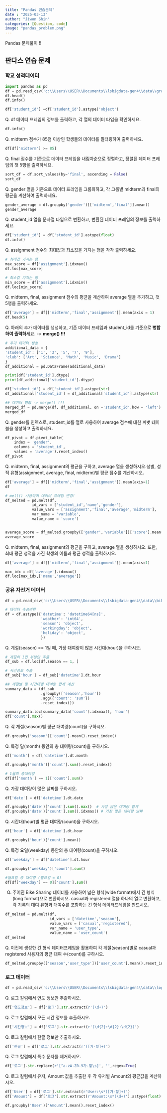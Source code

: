 ```yaml
---
title: "Pandas 연습문제"
date : "2025-03-13"
author: "Jiwon Shin"
categories: [Question, code]
image: "pandas_problem.png"
---
```


Pandas 문제풀이 !!

## 판다스 연습 문제

### 학교 성적데이터

```python
import pandas as pd 
df = pd.read_csv('c:\\Users\\USER\\Documents\\lsbigdata-gen4\\data\\grade.csv')
df.head()
df.info()

df['student_id'] =df['student_id'].astype('object')
```

Q. df 데이터 프레임의 정보를 출력하고, 각 열의 데이터 타입을 확인하세요.

```python
df.info()
```

Q. midterm 점수가 85점 이상인 학생들의 데이터를 필터링하여 출력하세요.

```python
df[df['midterm'] >= 85]
```

Q. final 점수를 기준으로 데이터 프레임을 내림차순으로 정렬하고, 정렬된 데이터 프레임의 첫 5행을 출력하세요.

```python
sort_df = df.sort_values(by='final', ascending = False)
sort_df
```

Q. gender 열을 기준으로 데이터 프레임을 그룹화하고, 각 그룹별 midterm과 final의 평균을 계산하여 출력하세요.

```python
gender_average = df.groupby('gender')[['midterm','final']].mean()
gender_average
```

Q. student_id 열을 문자열 타입으로 변환하고, 변환된 데이터 프레임의 정보를 출력하세요.

```python
df['student_id'] = df['student_id'].astype(float)
df.info()
```

Q. assignment 점수의 최대값과 최소값을 가지는 행을 각각 출력하세요.

```python
# 최대값 가지는 행
max_score = df['assignment'].idxmax()
df.loc[max_score]

# 최소값 가지는 행
min_score = df['assignment'].idxmin()
df.loc[min_score]
```

Q. midterm, final, assignment 점수의 평균을 계산하여 average 열을 추가하고, 첫 5행을 출력하세요.

```python
df['average'] = df[['midterm','final','assignment']].mean(axis = 1)
df.head(5)
```

Q. 아래의 추가 데이터를 생성하고, 기존 데이터 프레임과 student_id를 기준으로 **병합하여 출력하**세요. -\> **merge() !!!**

```python
# 추가 데이터 생성
additional_data = {
'student_id': ['1', '3', '5', '7', '9'],
'club': ['Art', 'Science', 'Math', 'Music', 'Drama']
}
df_additional = pd.DataFrame(additional_data)

print(df['student_id'].dtype)
print(df_additional['student_id'].dtype)

df['student_id'] = df['student_id'].astype(str)
df_additional['student_id'] = df_additional['student_id'].astype(str)

## 데이터 병합 -> merge() !!!
merged_df = pd.merge(df, df_additional, on ='student_id',how = 'left')
merged_df
```

Q. gender를 인덱스로, student_id를 열로 사용하여 average 점수에 
대한 피벗 테이블을 생성하고 출력하세요.
```python
df_pivot = df.pivot_table(
    index = 'gender',
    columns = 'student_id',
    values = 'average').reset_index()
df_pivot
```

Q. midterm, final, assignment의 평균을 구하고, average 열을 생성하시오.성별, 성적 유형(assignment, average, final, midterm)별 
평균 점수를 계산하시오.
```python
df['average'] = df[['midterm','final','assignment']].mean(axis=1)
df

# melt() 사용하여 데이터 프레임 변경!
df_melted = pd.melt(df,
            id_vars = ['student_id','name','gender'],
            value_vars = ['assignment','final','average','midterm'],
            var_name = 'variable',
            value_name = 'score')


average_score = df_melted.groupby(['gender','variable'])['score'].mean().reset_index()
average_score
```

Q. midterm, final, assignment의 평균을 구하고, average 열을 생성하시오. 또한, 최대 평균 성적을 가진 학생의 이름과 평균 성적을 출력하시오.
```python
df['average'] = df[['midterm','final','assignment']].mean(axis=1)

max_idx = df['average'].idxmax()
df.loc[max_idx,['name','average']]
```

### 공유 자전거 데이터
```python
df = pd.read_csv('c:\\Users\\USER\\Documents\\lsbigdata-gen4\\data\\bike_data.csv')

# 데이터 속성변환
df = df.astype({'datetime': 'datetime64[ns]',
                'weather': 'int64',
                'season': 'object',
                'workingday': 'object',
                'holiday': 'object',
                })

```

Q. 계절(season) == 1일 때, 가장 대여량이 많은 시간대(hour)을 구하시오.
```python
# 계절이 1인 부분만 추출
df_sub = df.loc[df.season == 1, ]

# 시간정보 추출
df_sub['hour'] = df_sub['datetime'].dt.hour

## 계절별 및 시간대별 대여량 합계 계산
summary_data = (df_sub
                .groupby(['season','hour'])
                .agg({'count': 'sum'})
                .reset_index())

summary_data.loc[summary_data['count'].idxmax(), 'hour'] 
df['count'].max()
```


Q. 각 계절(season)별 평균 대여량(count)을 구하시오.

```python
df.groupby('season')['count'].mean().reset_index()
```

Q. 특정 달(month) 동안의 총 대여량(count)을 구하시오.
```python
df['month'] = df['datetime'].dt.month

df.groupby('month')['count'].sum().reset_index()

# 1월의 총대여량 
df[df['month'] == 1]['count'].sum()
```

Q. 가장 대여량이 많은 날짜를 구하시오.
```python
df['date'] = df['datetime'].dt.date

df.groupby('date')['count'].sum().max()  # 가장 많은 대여량 합계
df.groupby('date')['count'].sum().idxmax() # 가장 많은 대여량 날짜
```


Q. 시간대(hour)별 평균 대여량(count)을 구하시오.

```python
df['hour'] = df['datetime'].dt.hour

df.groupby('hour')['count'].mean()
```

Q. 특정 요일(weekday) 동안의 총 대여량(count)을 구하시오.
```python
df['weekday'] = df['datetime'].dt.hour

df.groupby('weekday')['count'].sum()

#월요일 총 대여량 (월요일 = 0)
df[df['weekday'] == 0]['count'].sum()

```

Q.  주어진 Bike Sharing 데이터를 사용하여 넓은 형식(wide format)에서 긴 형식(long format)으로 변환하시오. casual과 registered 열을 하나의 열로 변환하고, 각 기록의 대여 유형과 대여수를 포함하는 긴 형식 데이터프레임을 만드시오.

```python
df_melted = pd.melt(df,
                    id_vars = ['datetime','season'],
                    value_vars = ['casual','registered'],
                    var_name = 'user_type',
                    value_name = 'user_count')
df_melted
```

Q. 이전에 생성한 긴 형식 데이터프레임을 활용하여 각 계절(season)별로 casual과 
registered 사용자의 평균 대여 수(count)를 구하시오.
```python

df_melted.groupby(['season','user_type'])['user_count'].mean().reset_index()
```


### 로그 데이터
```python
df = pd.read_csv('c:\\Users\\USER\\Documents\\lsbigdata-gen4\\data\\logdata.csv')
```

Q. 로그 칼럼에서 연도 정보만 추출하시오.
```python
df['연도정보'] = df['로그'].str.extract(r'(\d+)')
```

Q. 로그 칼럼에서 모든 시간 정보를 추출하시오.
```python
df['시간정보'] = df['로그'].str.extract(r'(\d{2}:\d{2}:\d{2})')
```

Q. 로그 칼럼에서 한글 정보만 추출하시오.
```python
df['한글'] = df['로그'].str.extract(r'([가-힣]+)')
```

Q. 로그 칼럼에서 특수 문자를 제거하시오.
```python
df['로그'].str.replace(r'[^a-zA-Z0-9가-힣\s]', '',regex=True)
```

Q. 로그 칼럼에서 유저, Amount 값을 추출한 후 각 유저별 
Amount의 평균값을 계산하시오.

```python
df['User'] = df['로그'].str.extract(r'User:\s*([가-힣]+)')
df['Amount'] = df['로그'].str.extract(r'Amount:\s*(\d+)').astype(float)

df.groupby('User')['Amount'].mean().reset_index()
```
